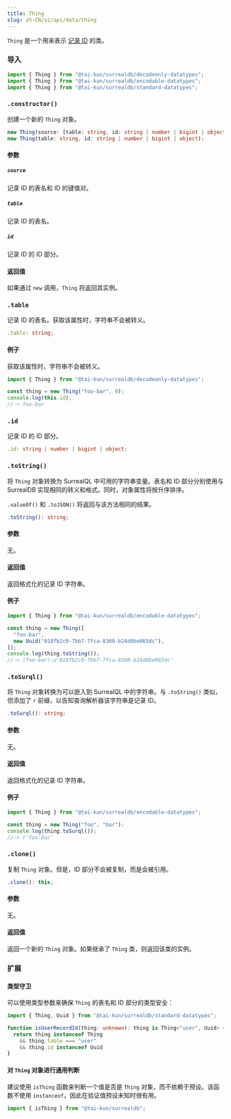 ```yaml
---
title: Thing
slug: zh-CN/v2/api/data/thing
---
```



`Thing` 是一个用来表示 [记录 ID](https://surrealdb.com/docs/surrealql/datamodel/ids) 的类。

### 导入

```ts
import { Thing } from "@tai-kun/surrealdb/decodeonly-datatypes";
import { Thing } from "@tai-kun/surrealdb/encodable-datatypes";
import { Thing } from "@tai-kun/surrealdb/standard-datatypes";
```

### `.constructor()`

创建一个新的 `Thing` 对象。

```ts
new Thing(source: [table: string, id: string | number | bigint | object]);
new Thing(table: string, id: string | number | bigint | object);
```

#### 参数

##### `source`

记录 ID 的表名和 ID 的键值对。

##### `table`

记录 ID 的表名。

##### `id`

记录 ID 的 ID 部分。

#### 返回值

如果通过 `new` 调用，`Thing` 将返回其实例。

### `.table` <Badge variant="instance" /><Badge variant="property" /><Badge variant="decodeonly" />

记录 ID 的表名。获取该属性时，字符串不会被转义。

```ts
.table: string;
```

#### 例子

获取该属性时，字符串不会被转义。

```ts
import { Thing } from "@tai-kun/surrealdb/decodeonly-datatypes";

const thing = new Thing("foo-bar", 0);
console.log(this.id);
//-> foo-bar
```

### `.id` <Badge variant="instance" /><Badge variant="property" /><Badge variant="decodeonly" />

记录 ID 的 ID 部分。

```ts
.id: string | number | bigint | object;
```

### `.toString()` <Badge variant="instance" /><Badge variant="method" /><Badge variant="encodable" />

将 `Thing` 对象转换为 SurrealQL 中可用的字符串变量。表名和 ID 部分分别使用与 SurrealDB 实现相同的转义和格式。同时，对象属性将按升序排序。

`.valueOf()` 和 `.toJSON()` 将返回与该方法相同的结果。

```ts
.toString(): string;
```

#### 参数

无。

#### 返回值

返回格式化的记录 ID 字符串。

#### 例子

```ts
import { Thing } from "@tai-kun/surrealdb/encodable-datatypes";

const thing = new Thing([
  "foo-bar",
  new Uuid("018fb2c0-7bb7-7fca-8308-b24d0be065dc"),
]);
console.log(thing.toString());
//-> ⟨foo-bar⟩:u'018fb2c0-7bb7-7fca-8308-b24d0be065dc'
```

### `.toSurql()` <Badge variant="instance" /><Badge variant="method" /><Badge variant="encodable" />

将 `Thing` 对象转换为可以嵌入到 SurrealQL 中的字符串。与 `.toString()` 类似，但添加了 `r` 前缀，以告知查询解析器该字符串是记录 ID。

```ts
.toSurql(): string;
```

#### 参数

无。

#### 返回值

返回格式化的记录 ID 字符串。

#### 例子

```ts
import { Thing } from "@tai-kun/surrealdb/encodable-datatypes";

const thing = new Thing("foo", "bar");
console.log(thing.toSurql());
//-> r'foo:bar'
```

### `.clone()` <Badge variant="instance" /><Badge variant="method" /><Badge variant="standard" />

复制 `Thing` 对象。但是，ID 部分不会被复制，而是会被引用。

```ts
.clone(): this;
```

#### 参数

无。

#### 返回值

返回一个新的 `Thing` 对象。如果继承了 `Thing` 类，则返回该类的实例。

### 扩展

#### 类型守卫

可以使用类型参数来确保 `Thing` 的表名和 ID 部分的类型安全：

```ts
import { Thing, Uuid } from "@tai-kun/surrealdb/standard-datatypes";

function isUserRecordId(thing: unknown): thing is Thing<"user", Uuid> {
  return thing instanceof Thing
    && thing.table === "user"
    && thing.id instanceof Uuid
}
```

#### 对 `Thing` 对象进行通用判断

建议使用 `isThing` 函数来判断一个值是否是 `Thing` 对象，而不依赖于预设。该函数不使用 `instanceof`，因此在验证值预设未知时很有用。

```ts
import { isThing } from "@tai-kun/surrealdb";
```
